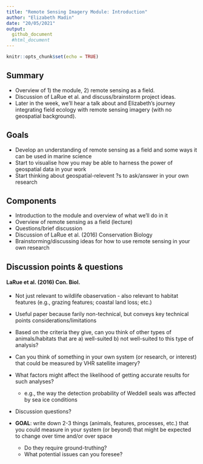 ```yaml
---
title: "Remote Sensing Imagery Module: Introduction"
author: "Elizabeth Madin"
date: "20/05/2021"
output: 
  github_document
  #html_document
---
```


```r
knitr::opts_chunk$set(echo = TRUE)
```

## Summary

* Overview of 1) the module, 2) remote sensing as a field.
* Discussion of LaRue et al. and discuss/brainstorm project ideas. 
* Later in the week, we'll hear a talk about and Elizabeth's journey integrating field ecology with remote sensing imagery (with no geospatial background).

## Goals

* Develop an understanding of remote sensing as a field and some ways it can be used in marine science
* Start to visualise how you may be able to harness the power of geospatial data in your work
* Start thinking about geospatial-relevent ?s to ask/answer in your own research

## Components

* Introduction to the module and overview of what we'll do in it
* Overview of remote sensing as a field (lecture)
* Questions/brief discussion
* Discussion of LaRue et al. (2016) Conservation Biology
* Brainstorming/discussing ideas for how to use remote sensing in your own research

## Discussion points & questions

#### LaRue et al. (2016) Con. Biol.

* Not just relevant to wildlife obaservation - also relevant to habitat features (e.g., grazing features; coastal land loss; etc.)
* Useful paper because farily non-technical, but conveys key technical points considerations/limitations

* Based on the criteria they give, can you think of other types of animals/habitats that are a) well-suited b) not well-suited to this type of analysis?
* Can you think of something in your own system (or research, or interest) that could be measured by VHR satellite imagery?
* What factors might affect the likelihood of getting accurate results for such analyses?
    + e.g., the way the detection probability of Weddell seals was affected by sea ice conditions
    
* Discussion questions?

* **GOAL**: write down 2-3 things (animals, features, processes, etc.) that you could measure in your system (or beyond) that might be expected to change over time and/or over space
    + Do they require ground-truthing?
    + What potential issues can you foresee?


